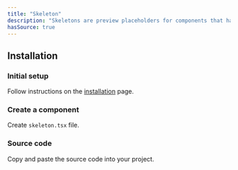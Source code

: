 ```yaml
---
title: "Skeleton"
description: "Skeletons are preview placeholders for components that haven't loaded yet, reducing load-time frustration."
hasSource: true
---
```


## Installation

<Steps>

### Initial setup

Follow instructions on the [installation](/docs/overview/installation) page.

### Create a component

Create `skeleton.tsx` file.

### Source code

Copy and paste the source code into your project.

</Steps>
